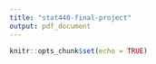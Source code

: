 ```yaml
---
title: "stat440-final-project"
output: pdf_document
---
```


```r
knitr::opts_chunk$set(echo = TRUE)
```

